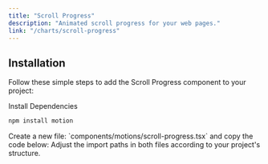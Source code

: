 ```yaml
---
title: "Scroll Progress"
description: "Animated scroll progress for your web pages."
link: "/charts/scroll-progress"
---
```


<ComponentPreview name="scroll-progress-demo" />

## Installation

Follow these simple steps to add the Scroll Progress component to your project:

<Steps>

<Step>
Install Dependencies
</Step>

```bash
npm install motion
```

<Step>
Create a new file: `components/motions/scroll-progress.tsx` and copy the code below:
</Step>

<CollapsibleSource name="scroll-progress" />

<Step>
    Adjust the import paths in both files according to your project's structure.
</Step>

</Steps>
